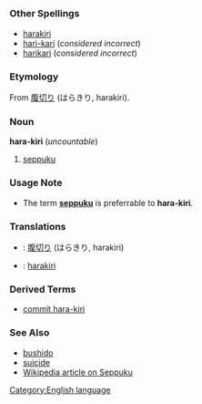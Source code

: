 =={{en}}==
[[Category:English language]]
===Other Spellings===
*[[harakiri]]
*[[hari-kari]] (''considered incorrect'')
*[[harikari]] (''considered incorrect'')
===Etymology===
From {{ja}} [[腹切り]] (はらきり, harakiri).
===Noun===
'''hara-kiri''' (''uncountable'')

#[[seppuku]]
===Usage Note===
*The term '''[[seppuku]]''' is preferrable to '''hara-kiri'''.

===Translations===
*{{ja}}: [[腹切り]] (はらきり, harakiri)
*{{sv}}: [[harakiri]]

===Derived Terms===
*[[commit hara-kiri]]
===See Also===
*[[bushido]]
*[[suicide]]
*[[w:seppuku|Wikipedia article on Seppuku]]